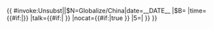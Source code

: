 {{ {{{|safesubst:}}}#invoke:Unsubst||$N=Globalize/China|date=__DATE__ |$B=
{{Globalize|{{{1|条目}}}|area=中国大陆
|date={{#if:{{{date|}}}|{{{date}}}}}
|time={{#if:{{{time|}}}|{{{time}}}}}
|talk={{#if:{{{discussion|}}}{{{discuss|}}}{{{talk|}}}|{{{discussion|}}}{{{discuss|}}}{{{talk|}}}<!-- -->}}
|nocat={{#if:{{{nocat|}}}{{{inhibit|}}}|true<!-- -->}}
|5=|
}}
}}<noinclude>{{documentation|template:Globalize/doc}}</noinclude>